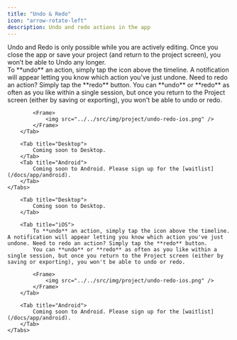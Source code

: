 ```yaml
---
title: "Undo & Redo"
icon: "arrow-rotate-left"
description: Undo and redo actions in the app
---
```


<Note>
    Undo and Redo is only possible while you are actively editing. Once you close the app or save your project (and return to the project screen), you won’t be able to Undo any longer.
</Note>


<div id="ios-tab">
    <Tabs>
        <Tab title="iOS">
            To **undo** an action, simply tap the icon above the timeline. A notification will appear letting you know which action you've just undone. Need to redo an action? Simply tap the **redo** button.
            You can **undo** or **redo** as often as you like within a single session, but once you return to the Project screen (either by saving or exporting), you won't be able to undo or redo.
        
            <Frame>
                <img src="../../src/img/project/undo-redo-ios.png" />
            </Frame>
        </Tab>

        <Tab title="Desktop">
            Coming soon to Desktop.
        </Tab>
        <Tab title="Android">
            Coming soon to Android. Please sign up for the [waitlist](/docs/app/android).
        </Tab>
    </Tabs>
</div>

<div id="desktop-tab">
    <Tabs>

        <Tab title="Desktop">
            Coming soon to Desktop.
        </Tab>

        <Tab title="iOS">
            To **undo** an action, simply tap the icon above the timeline. A notification will appear letting you know which action you've just undone. Need to redo an action? Simply tap the **redo** button.
            You can **undo** or **redo** as often as you like within a single session, but once you return to the Project screen (either by saving or exporting), you won't be able to undo or redo.
        
            <Frame>
                <img src="../../src/img/project/undo-redo-ios.png" />
            </Frame>
        </Tab>

        <Tab title="Android">
            Coming soon to Android. Please sign up for the [waitlist](/docs/app/android).
        </Tab>
    </Tabs>

</div>
